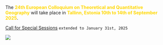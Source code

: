 The [**24th European Colloquium on Theoretical and Quantitative Geography**]{style="color: gold"} will take place in [**Tallinn, Estonia 10th to 14th of September 2025**]{style="color: gold"}.

[Call for Special Sessions](2025/2025_calls.html)  `extended to January 31st, 2025`

![](2025/Tallinn2025.jpg)
